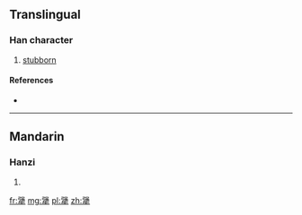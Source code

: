 {{also|强}}
==Translingual==

===Han character===
{{Han char|rn=93|rad=牛|as=12|sn=16|four=|canj=弓戈竹手 (NIHQ)}}

# [[stubborn]]

====References====
* {{Han ref|kx=0704.081|hdz=31820.100|uh=729F|ud=29343}}

----

==Mandarin==

===Hanzi===
{{cmn-hanzi|pin=[[jiàng]] ([[jiang4]])|wg=chiang<sup>4</sup>}}

# {{defn|lang=cmn|sort=牛12}}

[[fr:犟]]
[[mg:犟]]
[[pl:犟]]
[[zh:犟]]